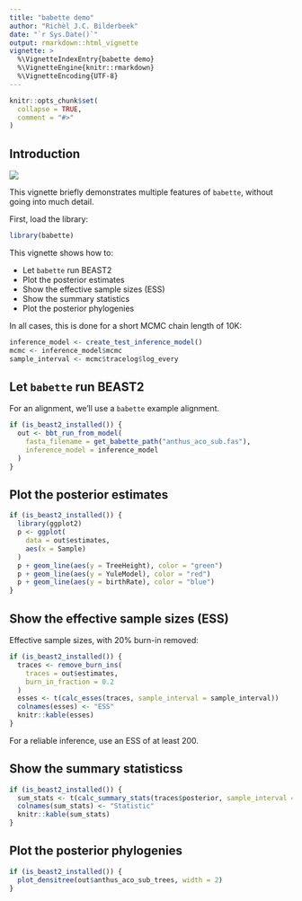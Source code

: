 ```yaml
---
title: "babette demo"
author: "Richèl J.C. Bilderbeek"
date: "`r Sys.Date()`"
output: rmarkdown::html_vignette
vignette: >
  %\VignetteIndexEntry{babette demo}
  %\VignetteEngine{knitr::rmarkdown}
  %\VignetteEncoding{UTF-8}
---
```


```r
knitr::opts_chunk$set(
  collapse = TRUE,
  comment = "#>"
)
```

## Introduction

![](babette_logo.png)

This vignette briefly demonstrates multiple features of `babette`,
without going into much detail.

First, load the library:

```r
library(babette)
```

This vignette shows how to:

 * Let `babette` run BEAST2
 * Plot the posterior estimates
 * Show the effective sample sizes (ESS)
 * Show the summary statistics
 * Plot the posterior phylogenies
 
In all cases, this is done for a short MCMC chain length of 10K:

```r
inference_model <- create_test_inference_model()
mcmc <- inference_model$mcmc
sample_interval <- mcmc$tracelog$log_every
```

## Let `babette` run BEAST2

For an alignment, we'll use a `babette` example alignment.

```r
if (is_beast2_installed()) {
  out <- bbt_run_from_model(
    fasta_filename = get_babette_path("anthus_aco_sub.fas"),
    inference_model = inference_model
  )
}
```

## Plot the posterior estimates

```r
if (is_beast2_installed()) {
  library(ggplot2)
  p <- ggplot(
    data = out$estimates,
    aes(x = Sample)
  ) 
  p + geom_line(aes(y = TreeHeight), color = "green")
  p + geom_line(aes(y = YuleModel), color = "red")
  p + geom_line(aes(y = birthRate), color = "blue")
}
```

## Show the effective sample sizes (ESS)

Effective sample sizes, with 20% burn-in removed:

```r
if (is_beast2_installed()) {
  traces <- remove_burn_ins(
    traces = out$estimates, 
    burn_in_fraction = 0.2
  )
  esses <- t(calc_esses(traces, sample_interval = sample_interval))
  colnames(esses) <- "ESS"
  knitr::kable(esses)
}
```

For a reliable inference, use an ESS of at least 200.

## Show the summary statisticss
  
```r
if (is_beast2_installed()) {
  sum_stats <- t(calc_summary_stats(traces$posterior, sample_interval = sample_interval))
  colnames(sum_stats) <- "Statistic"
  knitr::kable(sum_stats)
}
```

## Plot the posterior phylogenies

```r
if (is_beast2_installed()) {
  plot_densitree(out$anthus_aco_sub_trees, width = 2)
}
```
